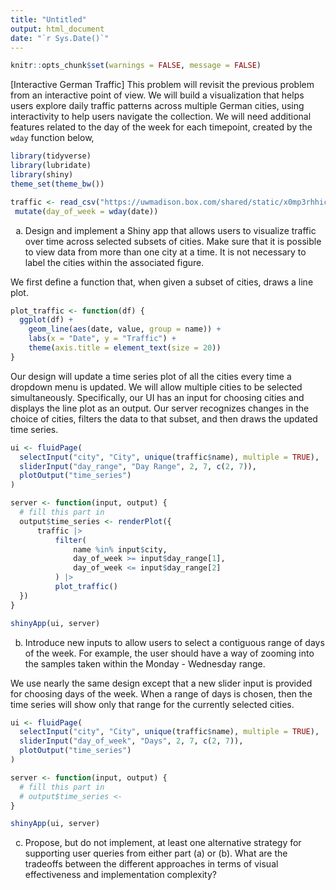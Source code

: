 ```yaml
---
title: "Untitled"
output: html_document
date: "`r Sys.Date()`"
---
```


```r
knitr::opts_chunk$set(warnings = FALSE, message = FALSE)
```


[Interactive German Traffic] This problem will revisit the previous problem
from an interactive point of view. We will build a visualization that helps
users explore daily traffic patterns across multiple German cities, using
interactivity to help users navigate the collection. We will need additional
features related to the day of the week for each timepoint, created by the
`wday` function below,

```r
library(tidyverse)
library(lubridate)
library(shiny)
theme_set(theme_bw())

traffic <- read_csv("https://uwmadison.box.com/shared/static/x0mp3rhhic78vufsxtgrwencchmghbdf.csv") |>
 mutate(day_of_week = wday(date))
```

a. Design and implement a Shiny app that allows users to visualize traffic
over time across selected subsets of cities. Make sure that it is possible
to view data from more than one city at a time. It is not necessary to label
the cities within the associated figure.

We first define a function that, when given a subset of cities, draws a line
plot.

```r
plot_traffic <- function(df) {
  ggplot(df) +
    geom_line(aes(date, value, group = name)) +
    labs(x = "Date", y = "Traffic") +
    theme(axis.title = element_text(size = 20))
}
```

Our design will update a time series plot of all the cities every time a
dropdown menu is updated. We will allow multiple cities to be selected
simultaneously. Specifically, our UI has an input for choosing cities and
displays the line plot as an output. Our server recognizes changes in the
choice of cities, filters the data to that subset, and then draws the updated
time series.

```r
ui <- fluidPage(
  selectInput("city", "City", unique(traffic$name), multiple = TRUE),
  sliderInput("day_range", "Day Range", 2, 7, c(2, 7)),
  plotOutput("time_series")
)

server <- function(input, output) {
  # fill this part in
  output$time_series <- renderPlot({
      traffic |> 
          filter(
              name %in% input$city,
              day_of_week >= input$day_range[1],
              day_of_week <= input$day_range[2]
          ) |>
          plot_traffic()
  })
}

shinyApp(ui, server)
```


b. Introduce new inputs to allow users to select a contiguous range of days
of the week. For example, the user should have a way of zooming into the
samples taken within the Monday - Wednesday range.

We use nearly the same design except that a new slider input is provided for
choosing days of the week. When a range of days is chosen, then the time
series will show only that range for the currently selected cities.

```r
ui <- fluidPage(
  selectInput("city", "City", unique(traffic$name), multiple = TRUE),
  sliderInput("day_of_week", "Days", 2, 7, c(2, 7)),
  plotOutput("time_series")
)

server <- function(input, output) {
  # fill this part in
  # output$time_series <-
}

shinyApp(ui, server)
```

c. Propose, but do not implement, at least one alternative strategy for
supporting user queries from either part (a) or (b). What are the tradeoffs
between the different approaches in terms of visual effectiveness and
implementation complexity?
